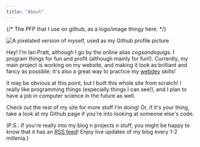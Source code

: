 ```yaml
---
title: "About"
---
```



{/* The PFP that I use on github, as a logo/image thingy here. */}

<Image
	src={pfp}
	width={150}
	alt="A pixelated version of myself, used as my Github profile picture"
	class="float-right m-2 rounded-full border-2 border-primary"
/>

Hey! I'm Ian Pratt, although I go by the online alias _cogsandsquigs_. I program things for fun and profit (although mainly for fun!). Currently, my main project is working on my website, and making it look as brilliant and fancy as possible. It's also a great way to practice my [webdev](/tags/webdev) skills!

It may be obvious at this point, but I built this whole site from scratch! I really like programming things (especially things I can see!), and I plan to have a job in computer science in the future as well.

Check out the rest of my site for more stuff I'm doing! Or, if it's your thing, take a look at my Github page if you're into looking at someone else's code.

(P.S.: If you're really into my blog n projects n stuff, you might be happy to know that it has an [RSS feed](/blog/rss.xml)! Enjoy live updates of my blog every 1-2 millenia.)
